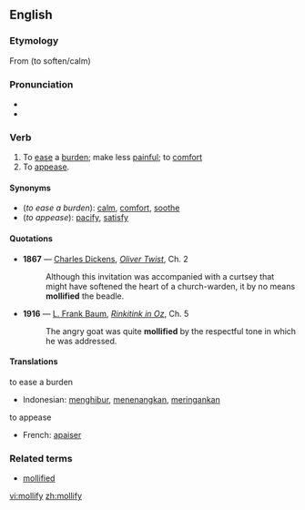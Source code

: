 ==English==

===Etymology===
From {{etymon|la|mollire}} (to soften/calm)

===Pronunciation===
*{{IPA|/ˈmɑːlɪfaɪ/}}
*{{audio|en-us-mollify.ogg|Audio (US)}}

===Verb===
{{en-verb|mollif|i|ed}}

# To [[ease]] a [[burden]]; make less [[painful]]; to [[comfort]]
# To [[appease]].

====Synonyms====
{{wikisaurus|calm}}
*(''to ease a burden''): [[calm]], [[comfort]], [[soothe]]
*(''to appease''): [[pacify]], [[satisfy]]

====Quotations====
*'''1867''' — [[w:Charles Dickens|Charles Dickens]], ''[[s:Oliver Twist|Oliver Twist]]'', Ch. 2
*:Although this invitation was accompanied with a curtsey that might have softened the heart of a church-warden, it by no means '''mollified''' the beadle.
*'''1916''' — [[w:L. Frank Baum|L. Frank Baum]], ''[[s:Rinkitink in Oz|Rinkitink in Oz]]'', Ch. 5
*:The angry goat was quite '''mollified''' by the respectful tone in which he was addressed.

====Translations====
;to ease a burden
{{top}}
*Indonesian: [[hibur|menghibur]], [[tenang|menenangkan]], [[ringan|meringankan]]
{{mid}}
{{bottom}}

;to appease
{{top}}
*French: [[apaiser]]
{{mid}}
{{bottom}}

===Related terms===
*[[mollified]]

[[vi:mollify]]
[[zh:mollify]]